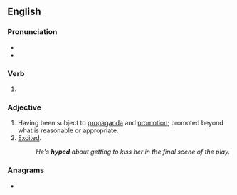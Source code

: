 ==English==

===Pronunciation===
* {{IPA|en|/haɪpt/}}
* {{rhymes|en|aɪpt|s=1}}

===Verb===
{{head|en|verb form}}

# {{en-past of|hype}}

===Adjective===
{{en-adj}}

# Having been subject to [[propaganda]] and [[promotion]]; promoted beyond what is reasonable or appropriate.
# [[excited|Excited]].
#: ''He's '''hyped''' about getting to kiss her in the final scene of the play.''

===Anagrams===
* {{anagrams|en|a=dehpy|phy ed}}